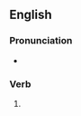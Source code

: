==English==

===Pronunciation===
* {{rhymes|ɜː(ɹ)tʃt|lang=en}}

===Verb===
{{head|en|verb form}}

# {{en-past of|lurch}}